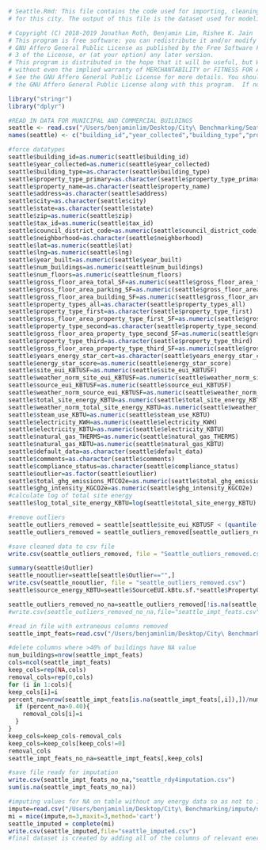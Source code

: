 ```r
# Seattle.Rmd: This file contains the code used for importing, cleaning, and preparing the public data
# for this city. The output of this file is the dataset used for modeling in the Lasso_RandomFores.Rmd script.

# Copyright (C) 2018-2019 Jonathan Roth, Benjamin Lim, Rishee K. Jain     
# This program is free software: you can redistribute it and/or modify it under the terms of the 
# GNU Affero General Public License as published by the Free Software Foundation, either version 
# 3 of the License, or (at your option) any later version.      
# This program is distributed in the hope that it will be useful, but WITHOUT ANY WARRANTY; 
# without even the implied warranty of MERCHANTABILITY or FITNESS FOR A PARTICULAR PURPOSE.  
# See the GNU Affero General Public License for more details. You should have received a copy of 
# the GNU Affero General Public License along with this program.  If not, see <http://www.gnu.org/licenses/>.

library("stringr")
library("dplyr")

#READ IN DATA FOR MUNICIPAL AND COMMERCIAL BUILDINGS
seattle <- read.csv("/Users/benjaminlim/Desktop/City\ Benchmarking/Seattle/2016_Building_Energy_Benchmarking.csv")
names(seattle) <- c("building_id","year_collected","building_type","property_type_primary","property_name","address","city","state","zip","tax_id","council_district_code","neighborhood","lat","lng","year_built","num_buildings","num_floors","gross_floor_area_total_SF","gross_floor_area_parking_SF","gross_floor_area_building_SF","property_types_all","property_type_first","gross_floor_area_property_type_first_SF","property_type_second","gross_floor_area_property_type_second_SF","property_type_third","gross_floor_area_property_type_third_SF","years_energy_star_cert","energy_star_score","site_eui_KBTUSF","weather_norm_site_eui_KBTUSF","source_eui_KBTUSF","weather_norm_source_eui_KBTUSF","total_site_energy_KBTU","weather_norm_total_site_energy_KBTU","steam_use_KBTU","electricity_KWH","electricity_KBTU","natural_gas_THERMS","natural_gas_KBTU","default_data","comments","compliance_status","outlier","total_ghg_emissions_MTCO2e","ghg_intensity_KGCO2e")

#force datatypes
seattle$building_id=as.numeric(seattle$building_id)
seattle$year_collected=as.numeric(seattle$year_collected)
seattle$building_type=as.character(seattle$building_type)
seattle$property_type_primary=as.character(seattle$property_type_primary)
seattle$property_name=as.character(seattle$property_name)
seattle$address=as.character(seattle$address)
seattle$city=as.character(seattle$city)
seattle$state=as.character(seattle$state)
seattle$zip=as.numeric(seattle$zip)
seattle$tax_id=as.numeric(seattle$tax_id)
seattle$council_district_code=as.numeric(seattle$council_district_code)
seattle$neighborhood=as.character(seattle$neighborhood)
seattle$lat=as.numeric(seattle$lat)
seattle$lng=as.numeric(seattle$lng)
seattle$year_built=as.numeric(seattle$year_built)
seattle$num_buildings=as.numeric(seattle$num_buildings)
seattle$num_floors=as.numeric(seattle$num_floors)
seattle$gross_floor_area_total_SF=as.numeric(seattle$gross_floor_area_total_SF)
seattle$gross_floor_area_parking_SF=as.numeric(seattle$gross_floor_area_parking_SF)
seattle$gross_floor_area_building_SF=as.numeric(seattle$gross_floor_area_building_SF)
seattle$property_types_all=as.character(seattle$property_types_all)
seattle$property_type_first=as.character(seattle$property_type_first)
seattle$gross_floor_area_property_type_first_SF=as.numeric(seattle$gross_floor_area_property_type_first_SF)
seattle$property_type_second=as.character(seattle$property_type_second)
seattle$gross_floor_area_property_type_second_SF=as.numeric(seattle$gross_floor_area_property_type_second_SF)
seattle$property_type_third=as.character(seattle$property_type_third)
seattle$gross_floor_area_property_type_third_SF=as.numeric(seattle$gross_floor_area_property_type_third_SF)
seattle$years_energy_star_cert=as.character(seattle$years_energy_star_cert)
seattle$energy_star_score=as.numeric(seattle$energy_star_score)
seattle$site_eui_KBTUSF=as.numeric(seattle$site_eui_KBTUSF)
seattle$weather_norm_site_eui_KBTUSF=as.numeric(seattle$weather_norm_site_eui_KBTUSF)
seattle$source_eui_KBTUSF=as.numeric(seattle$source_eui_KBTUSF)
seattle$weather_norm_source_eui_KBTUSF=as.numeric(seattle$weather_norm_source_eui_KBTUSF)
seattle$total_site_energy_KBTU=as.numeric(seattle$total_site_energy_KBTU)
seattle$weather_norm_total_site_energy_KBTU=as.numeric(seattle$weather_norm_total_site_energy_KBTU)
seattle$steam_use_KBTU=as.numeric(seattle$steam_use_KBTU)
seattle$electricity_KWH=as.numeric(seattle$electricity_KWH)
seattle$electricity_KBTU=as.numeric(seattle$electricity_KBTU)
seattle$natural_gas_THERMS=as.numeric(seattle$natural_gas_THERMS)
seattle$natural_gas_KBTU=as.numeric(seattle$natural_gas_KBTU)
seattle$default_data=as.character(seattle$default_data)
seattle$comments=as.character(seattle$comments)
seattle$compliance_status=as.character(seattle$compliance_status)
seattle$outlier=as.factor(seattle$outlier)
seattle$total_ghg_emissions_MTCO2e=as.numeric(seattle$total_ghg_emissions_MTCO2e)
seattle$ghg_intensity_KGCO2e=as.numeric(seattle$ghg_intensity_KGCO2e)
#calculate log of total site energy
seattle$log_total_site_energy_KBTU=log(seattle$total_site_energy_KBTU)

#remove outliers  
seattle_outliers_removed = seattle[seattle$site_eui_KBTUSF < (quantile(seattle$site_eui_KBTUSF, 0.75,na.rm=TRUE) + 4*IQR(seattle$site_eui_KBTUSF,na.rm=TRUE)),]
seattle_outliers_removed = seattle_outliers_removed[seattle_outliers_removed$site_eui_KBTUSF > 1 ,]

#save cleaned data to csv file
write.csv(seattle_outliers_removed, file = "Seattle_outliers_removed.csv")
```

```r

summary(seattle$Outlier)
seattle_nooutlier=seattle[seattle$Outlier=="",]
write.csv(seattle_nooutlier, file = "seattle_outliers_removed.csv")
seattle$source_energy_KBTU=seattle$SourceEUI.kBtu.sf.*seattle$PropertyGFABuilding.s.


```

```r
seattle_outliers_removed_no_na=seattle_outliers_removed[!is.na(seattle_outliers_removed$site_eui_KBTUSF),]
#write.csv(seattle_outliers_removed_no_na,file="seattle_impt_feats.csv")
```

```r
#read in file with extraneous columns removed
seattle_impt_feats=read.csv("/Users/benjaminlim/Desktop/City\ Benchmarking/seattle/seattle_impt_feats.csv")

#delete columns where >40% of buildings have NA value
num_buildings=nrow(seattle_impt_feats)
cols=ncol(seattle_impt_feats)
keep_cols=rep(NA,cols)
removal_cols=rep(0,cols)
for (i in 1:cols){
keep_cols[i]=i
percent_na=nrow(seattle_impt_feats[is.na(seattle_impt_feats[,i]),])/num_buildings
  if (percent_na>0.40){
    removal_cols[i]=i
  }
}
keep_cols=keep_cols-removal_cols
keep_cols=keep_cols[keep_cols!=0]
removal_cols
seattle_impt_feats_no_na=seattle_impt_feats[,keep_cols]

#save file ready for imputation
write.csv(seattle_impt_feats_no_na,"seattle_rdy4imputation.csv")
sum(is.na(seattle_impt_feats_no_na))
```
```r
#imputing values for NA on table without any energy data so as not to influence model results
impute=read.csv("/Users/benjaminlim/Desktop/City\ Benchmarking/impute/seattle_rdy4imputation.csv")
mi = mice(impute,m=3,maxit=3,method='cart')
seattle_imputed = complete(mi)
write.csv(seattle_imputed,file="seattle_imputed.csv")
#final dataset is created by adding all of the columns of relevant energy data to imputed data

```

